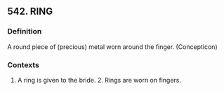 ## 542. RING
### Definition
A round piece of (precious) metal worn around the finger. (Concepticon)

### Contexts
1. A ring is given to the bride. 2. Rings are worn on fingers.

